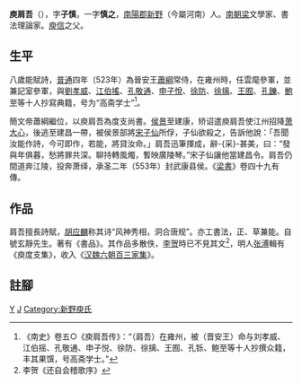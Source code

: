 '''庾肩吾'''（{{bd|487年||551年|catIdx=Y}}），字'''子慎'''，一字'''慎之'''，[[南陽郡|南陽郡]][[新野|新野]]（今屬河南）人。[[南朝梁|南朝梁]]文學家、書法理論家。[[庾信|庾信]]之父。

==生平==
八歲能賦詩，[[普通|普通]]四年（523年）為晉安王[[蕭綱|蕭綱]]常侍，在雍州時，任雲麾參軍，並兼記室參軍，與[[劉孝威|劉孝威]]、[[江伯搖|江伯搖]]、[[孔敬通|孔敬通]]、[[申子悅|申子悅]]、[[徐防|徐防]]、[[徐摛|徐摛]]、[[王囿|王囿]]、[[孔鑠|孔鑠]]、[[鮑至|鮑至]]等十人抄寫典籍，号为“高斋学士”<ref>《南史》卷五○《庾肩吾传》：“（肩吾）在雍州，被（晋安王）命与刘孝威、江伯摇、孔敬通、申子悦、徐防、徐摛、王囿、孔铄、鲍至等十人抄撰众籍，丰其果馔，号高斋学士。”</ref>。

簡文帝蕭綱繼位，以庾肩吾為度支尚書。[[侯景|侯景]]至建康，矫诏遣庾肩吾使江州招降[[萧大心|萧大心]]，後逃至建昌一帶，被侯景部將[[宋子仙|宋子仙]]所俘，子仙欲殺之，告訴他說：「吾聞汝能作詩，今可即作，若能，將貸汝命。」肩吾迅筆揮成，辭-{采}-甚美，曰：“發與年俱暮，愁將罪共深。聊持轉風燭，暫映廣陵琴。”宋子仙讓他當建昌令。肩吾仍間道奔江陵，投奔萧绎，承圣二年（553年）封武康县侯。《[[梁書|梁書]]》卷四十九有傳。

==作品==
肩吾擅長詩賦，[[胡应麟|胡应麟]]称其诗“风神秀相，洞合唐规”。亦工書法，正、草兼能。自號玄靜先生。著有《書品》。其作品多散佚，[[李贺|李贺]]時已不見其文<ref>李贺《还自会稽歌序》</ref>，明人[[张溥|张溥]]輯有《庾度支集》，收入《[[汉魏六朝百三家集|汉魏六朝百三家集]]》。 {{wikisource author}}

==註腳==
{{reflist}}

[[Category:南北朝書法家|Y]]
[[Category:庾姓|J]]
[[Category:新野庾氏|Category:新野庾氏]]